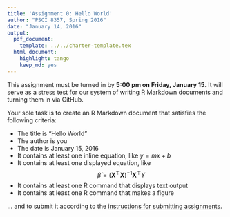 ```yaml
---
title: 'Assignment 0: Hello World'
author: "PSCI 8357, Spring 2016"
date: "January 14, 2016"
output:
  pdf_document:
    template: ../../charter-template.tex
  html_document:
    highlight: tango
    keep_md: yes
---
```



This assignment must be turned in by **5:00 pm on Friday, January 15**.  It will serve as a stress test for our system of writing R Markdown documents and turning them in via GitHub.

Your sole task is to create an R Markdown document that satisfies the following criteria:

* The title is "Hello World"
* The author is you
* The date is January 15, 2016
* It contains at least one inline equation, like $y = mx + b$
* It contains at least one displayed equation, like $$\hat{\beta} = (\mathbf{X}^{\top} \mathbf{X})^{-1} \mathbf{X}^{\top} Y$$
* It contains at least one R command that displays text output
* It contains at least one R command that makes a figure

... and to submit it according to the [instructions for submitting assignments](http://bkenkel.com/psci8357/submission-instructions.pdf).
